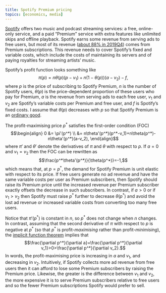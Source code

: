 ```yaml
---
title: Spotify Premium pricing
topics: [economics, media]
---
```


[Spotify](https://www.spotify.com/) offers two music and podcast streaming services:
a free, online-only service, and
a paid "Premium" service with extra features like unlimited skips and offline playback.
Spotify earns some revenue from serving ads to free users, but most of its revenue ([about 88% in 2019Q4](https://investors.spotify.com/financials/default.aspx)) comes from Premium subscriptions.
This revenue needs to cover Spotify's fixed and variable costs, which include the costs of maintaining its servers and of paying royalties for streaming artists' music.

Spotify's profit function looks something like
$$\pi(p)=n\theta(p)(p-v_1)+n(1-\theta(p))(a-v_2)-f,$$
where $p$ is the price of subscribing to Spotify Premium, $n$ is the number of Spotify users, $\theta(p)$ is the price-dependent proportion of these users who pay for Premium, $a$ is the revenue from serving ads to each free user, $v_1$ and $v_2$ are Spotify's variable costs per Premium and free user, and $f$ is Spotify's fixed costs.
I assume that $\theta(p)$ decreases with $p$ so that Spotify Premium is an [ordinary good](https://en.wikipedia.org/wiki/Ordinary_good).

The profit-maximising price $p^*$ satisfies the first-order condition (FOC)
$$\begin{align}
0
&= \pi'(p^*) \\
&= n\theta'(p^*)(p^*-v_1)+n\theta(p^*)-n\theta'(p^*)(a-v_2),
\end{align}$$
where $\pi'$ and $\theta'$ denote the derivatives of $\pi$ and $\theta$ with respect to $p$.
If $a=0$ and $v_1=v_2$ then the FOC can be rewritten as
$$\frac{p^*\theta'(p^*)}{\theta(p^*)}=-1,$$
which means that, at $p=p^*$, the demand for Spotify Premium is unit elastic with respect to its price.
If free users generate no ad revenue and have the same variable costs per user as Premium subscribers, then Spotify should raise its Premium price until the increased revenue per Premium subscriber exactly offsets the decrease in such subscribers.
In contrast, if $a>0$ or if $v_1>v_2$ then Spotify must raise $p^*$ further to decrease $\theta(p^*)$ and avoid the lost ad revenue or increased variable costs from converting too many free users.

Notice that $\pi'(p^*)$ is constant in $n$, so $p^*$ does not change when $n$ changes.
In contrast, assuming that the second derivative of $\pi$ with respect to $p$ is negative at $p^*$ (so that $p^*$ is profit-*maximising* rather than profit-*minimising*), the [implicit function theorem](https://en.wikipedia.org/wiki/Implicit_function_theorem) implies that
$$\frac{\partial p^*}{\partial a}=\frac{\partial p^*}{\partial v_1}>0>\frac{\partial p^*}{\partial v_2}.$$
In words, the profit-maximising price is increasing in $a$ and $v_1$, and decreasing in $v_2$.
Intuitively, if Spotify collects more ad revenue from free users then it can afford to lose some Premium subscribers by raising the Premium price.
Likewise, the greater is the difference between $v_1$ and $v_2$, the more expensive it is to serve Premium subscribers relative to free users and so the fewer Premium subscriptions Spotify would prefer to sell.
